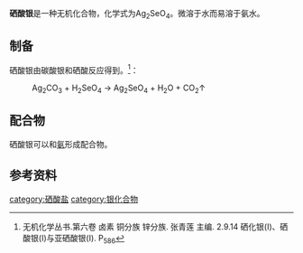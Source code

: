 {{chembox
| Name = 硒酸银
|CustomizedImage=[[File:Ag+.svg|File:Ag+.svg]][[File:Ag+.svg|File:Ag+.svg]][[File:Selenate.png|79px]]
| IUPACName = 硒酸银(I)
| OtherNames = 
| Section1 = {{Chembox Identifiers
| SMILES = 
| CASNo = 7784-07-8
| CASNo_Ref = {{cascite|correct|CAS}}
| ChemSpiderID = 
| RTECS = 
  }}
| Section2 = {{Chembox Properties
| Formula = Ag<sub>2</sub>SeO<sub>4</sub>
| MolarMass = 
| Appearance = 
| Density =
| Solubility = 0.1182g/100mL
| MeltingPt = 
| BoilingPt = 
| pKa = 
| RefractIndex = 
  }}
| Section3 = {{Chembox Structure
| MolShape = 
| CrystalStruct =
| Dipole =
  }}
| Section7 = {{Chembox Hazards
| ExternalMSDS =
| MainHazards = 
| NFPA-H = 
| NFPA-R =  | Other=
| NFPA-F = 
| RPhrases = 
| SPhrases = 
  }}
| Section8 = {{Chembox Related
| OtherAnions = [[亚硒酸银|亚硒酸银]] <br />[[硫酸银|硫酸银]]
| OtherCations = 
| OtherCpds = [[氧化银|氧化银]]<br /> [[三氧化硒|三氧化硒]]<br />[[硒酸|硒酸]]
  }}
}}
'''硒酸银'''是一种无机化合物，化学式为Ag<sub>2</sub>SeO<sub>4</sub>。微溶于水而易溶于氨水。

==制备==
硒酸银由碳酸银和硒酸反应得到。<ref name=wjhxcs6>无机化学丛书.第六卷 卤素 铜分族 锌分族. 张青莲 主编. 2.9.14 硒化银(I)、硒酸银(I)与亚硒酸银(I). P<sub>586</sub></ref>：
:Ag<sub>2</sub>CO<sub>3</sub> + H<sub>2</sub>SeO<sub>4</sub> → Ag<sub>2</sub>SeO<sub>4</sub> + H<sub>2</sub>O + CO<sub>2</sub>↑
==配合物==
硒酸银可以和[[氨|氨]]形成配合物。
==参考资料==
{{reflist}}

{{银化合物}}
{{硒酸盐}}

[[category:硒酸盐|category:硒酸盐]]
[[category:银化合物|category:银化合物]]